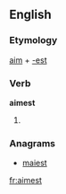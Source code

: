 ==English==

===Etymology===
[[aim]] + [[-est]]

===Verb===
'''aimest'''

# {{archaic}} {{second-person singular of|aim}}

===Anagrams===
* [[maiest#English|maiest]]

[[fr:aimest]]